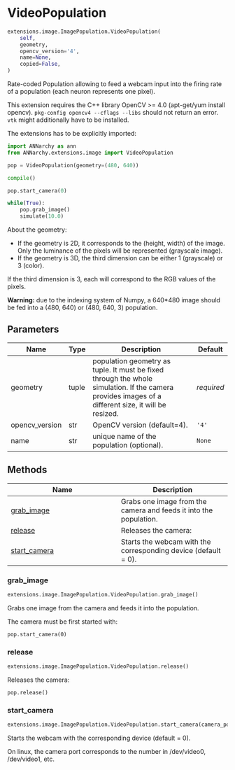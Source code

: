 # VideoPopulation { #ANNarchy.extensions.image.ImagePopulation.VideoPopulation }

```python
extensions.image.ImagePopulation.VideoPopulation(
    self,
    geometry,
    opencv_version='4',
    name=None,
    copied=False,
)
```

Rate-coded Population allowing to feed a webcam input into the firing rate of a population (each neuron represents one pixel).

This extension requires the C++ library OpenCV >= 4.0 (apt-get/yum install opencv). ``pkg-config opencv4 --cflags --libs`` should not return an error. `vtk` might additionally have to be installed.

The extensions has to be explicitly imported:

```python
import ANNarchy as ann
from ANNarchy.extensions.image import VideoPopulation

pop = VideoPopulation(geometry=(480, 640))

compile()

pop.start_camera(0)

while(True):
    pop.grab_image()
    simulate(10.0)
```

About the geometry:

* If the geometry is 2D, it corresponds to the (height, width) of the image. Only the luminance of the pixels will be represented (grayscale image).
* If the geometry is 3D, the third dimension can be either 1 (grayscale) or 3 (color).

If the third dimension is 3, each will correspond to the RGB values of the pixels.

**Warning:** due to the indexing system of Numpy, a 640*480 image should be fed into a (480, 640) or (480, 640, 3) population.

## Parameters {.doc-section .doc-section-parameters}

| Name           | Type   | Description                                                                                                                                         | Default    |
|----------------|--------|-----------------------------------------------------------------------------------------------------------------------------------------------------|------------|
| geometry       | tuple  | population geometry as tuple. It must be fixed through the whole simulation. If the camera provides images of a different size, it will be resized. | _required_ |
| opencv_version | str    | OpenCV version (default=4).                                                                                                                         | `'4'`      |
| name           | str    | unique name of the population (optional).                                                                                                           | `None`     |

## Methods

| Name | Description |
| --- | --- |
| [grab_image](#ANNarchy.extensions.image.ImagePopulation.VideoPopulation.grab_image) | Grabs one image from the camera and feeds it into the population. |
| [release](#ANNarchy.extensions.image.ImagePopulation.VideoPopulation.release) | Releases the camera: |
| [start_camera](#ANNarchy.extensions.image.ImagePopulation.VideoPopulation.start_camera) | Starts the webcam with the corresponding device (default = 0). |

### grab_image { #ANNarchy.extensions.image.ImagePopulation.VideoPopulation.grab_image }

```python
extensions.image.ImagePopulation.VideoPopulation.grab_image()
```

Grabs one image from the camera and feeds it into the population.

The camera must be first started with:

    pop.start_camera(0)

### release { #ANNarchy.extensions.image.ImagePopulation.VideoPopulation.release }

```python
extensions.image.ImagePopulation.VideoPopulation.release()
```

Releases the camera:

    pop.release()

### start_camera { #ANNarchy.extensions.image.ImagePopulation.VideoPopulation.start_camera }

```python
extensions.image.ImagePopulation.VideoPopulation.start_camera(camera_port=0)
```

Starts the webcam with the corresponding device (default = 0).

On linux, the camera port corresponds to the number in /dev/video0, /dev/video1, etc.